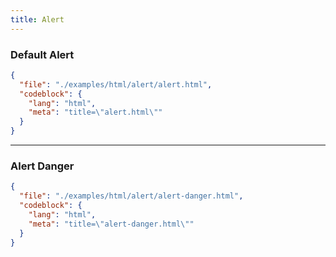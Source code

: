 ```yaml
---
title: Alert
---
```


### Default Alert

<TWComponentPreview src="/alert/alert" />

```json doc-gen:file
{
  "file": "./examples/html/alert/alert.html",
  "codeblock": {
    "lang": "html",
    "meta": "title=\"alert.html\""
  }
}
```

---

### Alert Danger

<TWComponentPreview src="/alert/alert-danger" />

```json doc-gen:file
{
  "file": "./examples/html/alert/alert-danger.html",
  "codeblock": {
    "lang": "html",
    "meta": "title=\"alert-danger.html\""
  }
}
```

